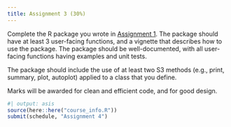 ```yaml
---
title: Assignment 3 (30%)
---
```


Complete the R package you wrote in [Assignment 1](A1.qmd). The package should have at least 3 user-facing functions, and a vignette that describes how to use the package. The package should be well-documented, with all user-facing functions having examples and unit tests.

The package should include the use of at least two S3 methods (e.g., print, summary, plot, autoplot) applied to a class that you define.

Marks will be awarded for clean and efficient code, and for good design.

```r
#| output: asis
source(here::here("course_info.R"))
submit(schedule, "Assignment 4")
```
